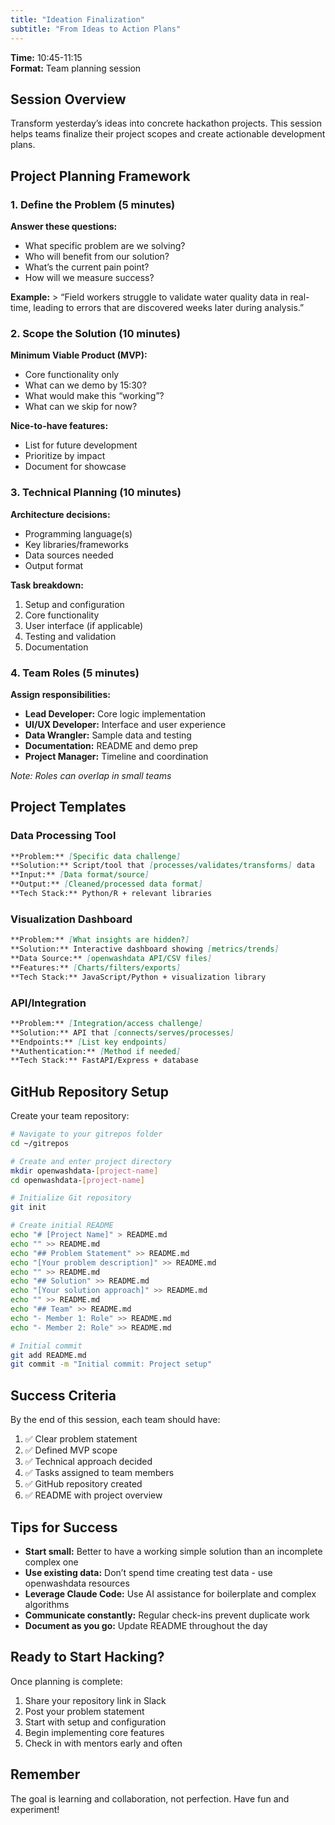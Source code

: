 ```yaml
---
title: "Ideation Finalization"
subtitle: "From Ideas to Action Plans"
---
```


**Time:** 10:45-11:15  
**Format:** Team planning session

## Session Overview

Transform yesterday's ideas into concrete hackathon projects. This session helps teams finalize their project scopes and create actionable development plans.

## Project Planning Framework

### 1. Define the Problem (5 minutes)

**Answer these questions:**

- What specific problem are we solving?
- Who will benefit from our solution?
- What's the current pain point?
- How will we measure success?

**Example:**
> "Field workers struggle to validate water quality data in real-time, leading to errors that are discovered weeks later during analysis."

### 2. Scope the Solution (10 minutes)

**Minimum Viable Product (MVP):**

- Core functionality only
- What can we demo by 15:30?
- What would make this "working"?
- What can we skip for now?

**Nice-to-have features:**

- List for future development
- Prioritize by impact
- Document for showcase

### 3. Technical Planning (10 minutes)

**Architecture decisions:**

- Programming language(s)
- Key libraries/frameworks
- Data sources needed
- Output format

**Task breakdown:**

1. Setup and configuration
2. Core functionality
3. User interface (if applicable)
4. Testing and validation
5. Documentation

### 4. Team Roles (5 minutes)

**Assign responsibilities:**

- **Lead Developer:** Core logic implementation
- **UI/UX Developer:** Interface and user experience
- **Data Wrangler:** Sample data and testing
- **Documentation:** README and demo prep
- **Project Manager:** Timeline and coordination

*Note: Roles can overlap in small teams*

## Project Templates

### Data Processing Tool

```markdown
**Problem:** [Specific data challenge]
**Solution:** Script/tool that [processes/validates/transforms] data
**Input:** [Data format/source]
**Output:** [Cleaned/processed data format]
**Tech Stack:** Python/R + relevant libraries
```

### Visualization Dashboard

```markdown
**Problem:** [What insights are hidden?]
**Solution:** Interactive dashboard showing [metrics/trends]
**Data Source:** [openwashdata API/CSV files]
**Features:** [Charts/filters/exports]
**Tech Stack:** JavaScript/Python + visualization library
```

### API/Integration

```markdown
**Problem:** [Integration/access challenge]
**Solution:** API that [connects/serves/processes]
**Endpoints:** [List key endpoints]
**Authentication:** [Method if needed]
**Tech Stack:** FastAPI/Express + database
```

## GitHub Repository Setup

Create your team repository:

```bash
# Navigate to your gitrepos folder
cd ~/gitrepos

# Create and enter project directory
mkdir openwashdata-[project-name]
cd openwashdata-[project-name]

# Initialize Git repository
git init

# Create initial README
echo "# [Project Name]" > README.md
echo "" >> README.md
echo "## Problem Statement" >> README.md
echo "[Your problem description]" >> README.md
echo "" >> README.md
echo "## Solution" >> README.md
echo "[Your solution approach]" >> README.md
echo "" >> README.md
echo "## Team" >> README.md
echo "- Member 1: Role" >> README.md
echo "- Member 2: Role" >> README.md

# Initial commit
git add README.md
git commit -m "Initial commit: Project setup"
```

## Success Criteria

By the end of this session, each team should have:

1. ✅ Clear problem statement
2. ✅ Defined MVP scope
3. ✅ Technical approach decided
4. ✅ Tasks assigned to team members
5. ✅ GitHub repository created
6. ✅ README with project overview

## Tips for Success

- **Start small:** Better to have a working simple solution than an incomplete complex one
- **Use existing data:** Don't spend time creating test data - use openwashdata resources
- **Leverage Claude Code:** Use AI assistance for boilerplate and complex algorithms
- **Communicate constantly:** Regular check-ins prevent duplicate work
- **Document as you go:** Update README throughout the day

## Ready to Start Hacking?

Once planning is complete:

1. Share your repository link in Slack
2. Post your problem statement
3. Start with setup and configuration
4. Begin implementing core features
5. Check in with mentors early and often

::: {.callout-note}
## Remember
The goal is learning and collaboration, not perfection. Have fun and experiment!
:::